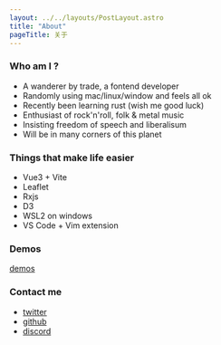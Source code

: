 ```yaml
---
layout: ../../layouts/PostLayout.astro
title: "About"
pageTitle: 关于
---
```




### Who am I ?

- A wanderer by trade, a fontend developer
- Randomly using mac/linux/window and feels all ok
- Recently been learning rust (wish me good luck)
- Enthusiast of rock'n'roll, folk & metal music
- Insisting freedom of speech and liberalisum
- Will be in many corners of this planet

### Things that make life easier

- Vue3 + Vite
- Leaflet
- Rxjs
- D3
- WSL2 on windows
- VS Code + Vim extension

### Demos 
[demos](./ui)

### Contact me

- [twitter](https://twitter.com/daolanfler)
- [github](https://github.com/daolanfler)
- [discord](https://discord.gg/ukNc3UJZxE)

